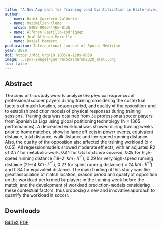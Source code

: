 ```yaml
---
title: "A New Approach for Training-load Quantification in Elite-level Soccer: Contextual Factors"
author:
  - name: Berni Guerrero-Calderón
  - name: Maximilian Klemp
    orcid: 0000-0003-4466-8136
  - name: Alfonso Castillo-Rodriguez
  - name: José Alfonso Morcillo
  - name: Daniel Memmert
publication: International Journal of Sports Medicine
year: 2020
doi: https://doi.org/10.1055/a-1289-9059
image: ../pub-images/guerrerocalderon2020_small.png
toc: false
---
```


## Abstract

The aims of this study were to analyse the physical responses of professional soccer players during training considering the contextual factors of match location, season period, and quality of the opposition; and to establish prediction models of physical responses during training sessions. Training data was obtained from 30 professional soccer players from Spanish La Liga using global positioning technology (N = 1365 performances). A decreased workload was showed during training weeks prior to home matches, showing large eff ects in power events, equivalent distance, total distance, walk distance and low-speed running distance. Also, the quality of the opposition also affected the training workload (p < 0.05). All regressionmodels showed moderate eff ects, with an adjusted R2 of 0.37 for metabolic-work, 0.34 for total distance covered, 0.25 for high-speed running distance (18–21 $km \cdot h ^{-1}$), 0.29 for very high-speed running distance (21–24 $km \cdot h ^{-1}$), 0.22 for sprint running distance ( > 24 $km \cdot h ^{-1}$) and 0.34 for equivalent distance. The main fi nding of this study was the great association of match location, season period and quality of opposition on the workload performed by players in the training week before the match; and the development of workload prediction-models considering these contextual factors, thus proposing a new and innovative approach to quantify the workload in soccer. 

## Downloads

[BibTeX](download/guerrerocalderon2020.bib)
[PDF](download/guerrerocalderon2020.pdf)